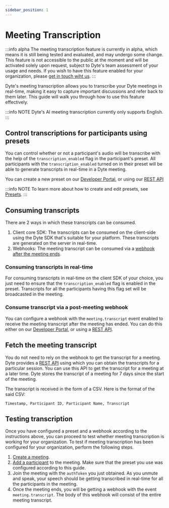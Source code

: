 ```yaml
---
sidebar_position: 1
---
```


# Meeting Transcription

:::info alpha
The meeting transcription feature is currently in alpha, which means it is still being tested and evaluated, and may undergo some change. This feature is not accessible to the public at the moment and will be activated solely upon request, subject to Dyte's team assessment of your usage and needs. If you wish to have this feature enabled for your organization, please [get in touch wiht us](https://dyte.io/contact).
:::

Dyte's meeting transcription allows you to transcribe your Dyte meetings in real-time, making it easy to capture important discussions and refer back to them later.
This guide will walk you through how to use this feature effectively.

:::info NOTE
Dyte's AI meeting transcription currently only supports English.
:::

## Control transcriptions for participants using presets

You can control whether or not a participant's audio will be transcribe with the help of the `transcription_enabled` flag in the participant's preset.
All participants with the `transcription_enabled` turned on in their preset will be able to generate transcripts in real-time in a Dyte meeting.

You can create a new preset on our [Developer Portal](https://dev.dyte.io/presets), or using our [REST API](https://docs.dyte.io/api#/operations/post-presets)

:::info NOTE
To learn more about how to create and edit presets, see [Presets](https://docs.dyte.io/guides/capabilities/presets).
:::

## Consuming transcripts

There are 2 ways in which these transcripts can be consumed.
1. Client core SDK: The transcripts can be consumed on the client-side using the Dyte SDK that's suitable for your platform. These transcripts are generated on the server in real-time.
2. Webhooks: The meeting transcript can be consumed via a [webhook after the meeting ends](#consume-transcript-via-a-post-meeting-webhook).

### Consuming transcripts in real-time

For consuming transcripts in real-time on the client SDK of your choice, you just need to ensure that the `transcription_enabled` flag is enabled in the preset.
Transcripts for all the participants having this flag set will be broadcasted in the meeting.

### Consume transcript via a post-meeting webhook

You can configure a webhook with the `meeting.transcript` event enabled to receive the meeting transcript after the meeting has ended.
You can do this either on our [Developer Portal](https://dev.dyte.io/webhooks), or using a [REST API](https://docs.dyte.io/api#/operations/addWebhook).

## Fetch the meeting transcript

You do not need to rely on the webhook to get the transcript for a meeting. Dyte provides a [REST API](https://docs.dyte.io/api#/operations/GetSessionTranscript) using which you can obtain the transcripts for a particular session.
You can use this API to get the transcript for a meeting at a later time. Dyte stores the transcript of a meeting for 7 days since the start of the meeting.

The transcript is received in the form of a CSV. Here is the format of the said CSV:

```csv
Timestamp, Participant ID, Participant Name, Transcript
```

## Testing transcription

Once you have configured a preset and a webhook according to the instructions above, you can proceed to test whether meeting transcription is working for your organization.
To test if meeting transcription has been configured for your organization, perform the following steps.

1. [Create a meeting](https://docs.dyte.io/api#/operations/create_meeting).
2. [Add a participant](https://docs.dyte.io/api#/operations/add_participant) to the meeting. Make sure that the preset you use was configured according to this guide.
3. Join the meeting with the `authToken` you just obtained. As you unmute and speak, your speech should be getting transcribed in real-time for all the participants in the meeting.
4. Once the meeting ends, you will be getting a webhook with the event `meeting.transcript`. The body of this webhook will consist of the entire meeting transcript.

